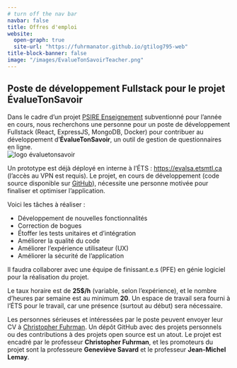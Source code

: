 ```yaml
---
# turn off the nav bar
navbar: false
title: Offres d'emploi
website:
  open-graph: true
  site-url: "https://fuhrmanator.github.io/gtilog795-web"
title-block-banner: false
image: "/images/EvalueTonSavoirTeacher.png"
---
```


## Poste de développement Fullstack pour le projet ÉvalueTonSavoir

Dans le cadre d'un projet [PSIRE Enseignement](https://prof-ets.etsmtl.ca/programme-de-support-institutionnel-a-la-recherche-et-a-l-enseignement-psire-volet-enseignement-2024-2025/) subventionné pour l'année en cours, nous recherchons une personne pour un poste de développement Fullstack (React, ExpressJS, MongoDB, Docker) pour contribuer au développement d'**ÉvalueTonSavoir**, un outil de gestion de questionnaires en ligne.  
![logo évaluetonsavoir](https://raw.githubusercontent.com/ets-cfuhrman-pfe/EvalueTonSavoir/main/client/public/logo.png)

Un prototype est déjà déployé en interne à l'ÉTS : <https://evalsa.etsmtl.ca> (l'accès au VPN est requis).
Le projet, en cours de développement (code source disponible sur [GitHub](https://github.com/ets-cfuhrman-pfe/EvalueTonSavoir)), nécessite une personne motivée pour finaliser et optimiser l'application.

Voici les tâches à réaliser :

- Développement de nouvelles fonctionnalités  
- Correction de bogues  
- Étoffer les tests unitaires et d'intégration  
- Améliorer la qualité du code
- Améliorer l'expérience utilisateur (UX)  
- Améliorer la sécurité de l'application  

Il faudra collaborer avec une équipe de finissant.e.s (PFE) en génie logiciel pour la réalisation du projet. 

Le taux horaire est de **25$/h** (variable, selon l'expérience), et le nombre d'heures par semaine est au minimum **20**.
Un espace de travail sera fourni à l'ÉTS pour le travail, car une présence (surtout au début) sera nécessaire.

Les personnes sérieuses et intéressées par le poste peuvent envoyer leur CV à [Christopher Fuhrman](mailto:christopher.fuhrman@etsmtl.ca).
Un dépôt GitHub avec des projets personnels ou des contributions à des projets open source est un atout.
Le projet est encadré par le professeur **Christopher Fuhrman**, et les promoteurs du projet sont la professeure **Geneviève Savard** et le professeur **Jean-Michel Lemay**.
